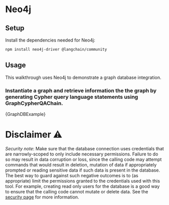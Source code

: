 # Neo4j

## Setup

Install the dependencies needed for Neo4j:


<IntegrationInstallTooltip></IntegrationInstallTooltip>

```bash npm2yarn
npm install neo4j-driver @langchain/community
```

## Usage

This walkthrough uses Neo4j to demonstrate a graph database integration.

### Instantiate a graph and retrieve information the the graph by generating Cypher query language statements using GraphCypherQAChain.


<CodeBlock language="typescript">{GraphDBExample}</CodeBlock>

# Disclaimer ⚠️

_Security note_: Make sure that the database connection uses credentials
that are narrowly-scoped to only include necessary permissions.
Failure to do so may result in data corruption or loss, since the calling
code may attempt commands that would result in deletion, mutation
of data if appropriately prompted or reading sensitive data if such
data is present in the database.
The best way to guard against such negative outcomes is to (as appropriate)
limit the permissions granted to the credentials used with this tool.
For example, creating read only users for the database is a good way to
ensure that the calling code cannot mutate or delete data.
See the [security page](/docs/security) for more information.
